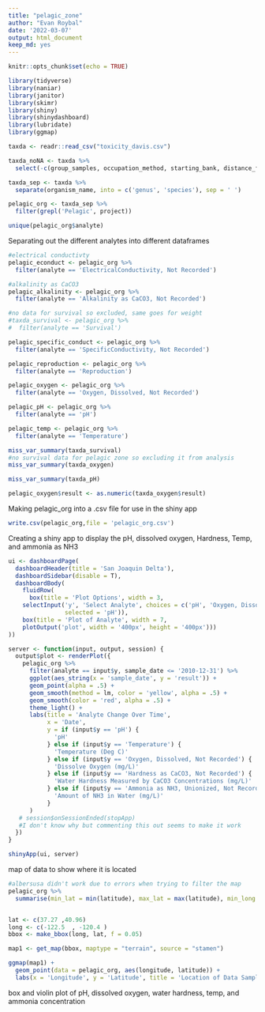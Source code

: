 ```yaml
---
title: "pelagic_zone"
author: "Evan Roybal"
date: '2022-03-07'
output: html_document
keep_md: yes
---
```


```r
knitr::opts_chunk$set(echo = TRUE)
```

```r
library(tidyverse)
library(naniar)
library(janitor)
library(skimr)
library(shiny)
library(shinydashboard)
library(lubridate)
library(ggmap)
```

```r
taxda <- readr::read_csv("toxicity_davis.csv")

taxda_noNA <- taxda %>%
  select(-c(group_samples, occupation_method, starting_bank, distance_from_bank, unit_distance_from_bank, stream_width, unit_stream_width, station_water_depth, unit_station_water_depth, hydro_mod, hydro_mod_loc, channel_width, upstream_length, downstream_length, total_reach))

taxda_sep <- taxda %>%
  separate(organism_name, into = c('genus', 'species'), sep = ' ')

pelagic_org <- taxda_sep %>%
  filter(grepl('Pelagic', project))

unique(pelagic_org$analyte)
```

Separating out the different analytes into different dataframes
```r
#electrical conductivty
pelagic_econduct <- pelagic_org %>%
  filter(analyte == 'ElectricalConductivity, Not Recorded')

#alkalinity as CaCO3
pelagic_alkalinity <- pelagic_org %>%
  filter(analyte == 'Alkalinity as CaCO3, Not Recorded')

#no data for survival so excluded, same goes for weight
#taxda_survival <- pelagic_org %>%
#  filter(analyte == 'Survival')

pelagic_specific_conduct <- pelagic_org %>%
  filter(analyte == 'SpecificConductivity, Not Recorded')

pelagic_reproduction <- pelagic_org %>%
  filter(analyte == 'Reproduction')

pelagic_oxygen <- pelagic_org %>%
  filter(analyte == 'Oxygen, Dissolved, Not Recorded')

pelagic_pH <- pelagic_org %>%
  filter(analyte == 'pH')

pelagic_temp <- pelagic_org %>%
  filter(analyte == 'Temperature')
```

```r
miss_var_summary(taxda_survival)
#no survival data for pelagic zone so excluding it from analysis
miss_var_summary(taxda_oxygen)

miss_var_summary(taxda_pH)

pelagic_oxygen$result <- as.numeric(taxda_oxygen$result)
```

Making pelagic_org into a .csv file for use in the shiny app
```r
write.csv(pelagic_org,file = 'pelagic_org.csv')

```


Creating a shiny app to display the pH, dissolved oxygen, Hardness, Temp, and ammonia as NH3
```r
ui <- dashboardPage(
  dashboardHeader(title = 'San Joaquin Delta'),
  dashboardSidebar(disable = T),
  dashboardBody(
    fluidRow(
      box(title = 'Plot Options', width = 3,
    selectInput('y', 'Select Analyte', choices = c('pH', 'Oxygen, Dissolved, Not Recorded', 'Hardness as CaCO3, Not Recorded', 'Temperature', 'Ammonia as NH3, Unionized, Not Recorded'),
                selected = 'pH')),
    box(title = 'Plot of Analyte', width = 7,
    plotOutput('plot', width = '400px', height = '400px')))
))

server <- function(input, output, session) {
  output$plot <- renderPlot({
    pelagic_org %>%
      filter(analyte == input$y, sample_date <= '2010-12-31') %>%
      ggplot(aes_string(x = 'sample_date', y = 'result')) +
      geom_point(alpha = .5) +
      geom_smooth(method = lm, color = 'yellow', alpha = .5) +
      geom_smooth(color = 'red', alpha = .5) +
      theme_light() +
      labs(title = 'Analyte Change Over Time',
           x = 'Date',
           y = if (input$y == 'pH') {
             'pH'
           } else if (input$y == 'Temperature') {
             'Temperature (Deg C)'
           } else if (input$y == 'Oxygen, Dissolved, Not Recorded') {
             'Dissolve Oxygen (mg/L)'
           } else if (input$y == 'Hardness as CaCO3, Not Recorded') {
             'Water Hardness Measured by CaCO3 Concentrations (mg/L)'
           } else if (input$y == 'Ammonia as NH3, Unionized, Not Recorded') {
             'Amount of NH3 in Water (mg/L)'
           }
      )
   # session$onSessionEnded(stopApp)
   #I don't know why but commenting this out seems to make it work 
  })
}

shinyApp(ui, server)
```

map of data to show where it is located
```r
#albersusa didn't work due to errors when trying to filter the map
pelagic_org %>%
  summarise(min_lat = min(latitude), max_lat = max(latitude), min_long = min(longitude), max_long = max(longitude))


lat <- c(37.27 ,40.96)
long <- c(-122.5  , -120.4 )
bbox <- make_bbox(long, lat, f = 0.05)

map1 <- get_map(bbox, maptype = "terrain", source = "stamen")

ggmap(map1) +
  geom_point(data = pelagic_org, aes(longitude, latitude)) +
  labs(x = 'Longitude', y = 'Latitude', title = 'Location of Data Samples')

```

box and violin plot of pH, dissolved oxygen, water hardness, temp, and ammonia concentration
```r

```

